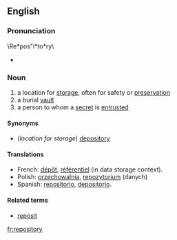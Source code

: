 ==English==
{{wikipedia}}

===Pronunciation===
\Re*pos"i*to*ry\ 
*{{audio|en-us-repository.ogg|Audio (US)}}

===Noun===
# a location for [[storage]], often for safety or [[preservation]]
# a burial [[vault]]
# a person to whom a [[secret]] is [[entrusted]]

====Synonyms====
* (''location for storage'') [[depository]]

====Translations====
*French: [[dépôt]], [[référentiel]] (in data storage context).
*Polish: [[przechowalnia]], [[repozytorium]] (danych)
*Spanish: [[repositorio]], [[depositorio]].

====Related terms====
* [[reposit]]

[[fr:repository]]